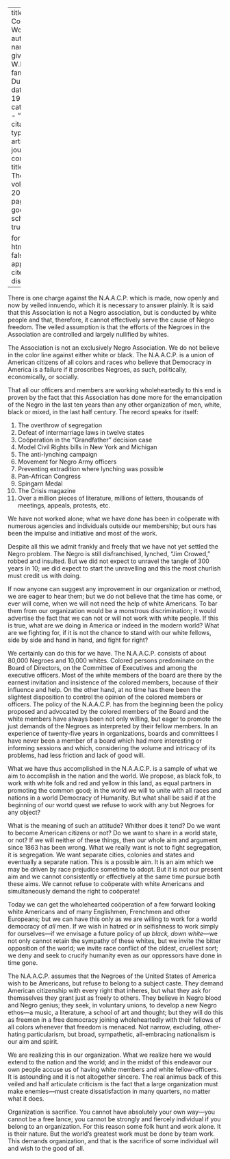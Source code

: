 
---
title: 'White Co-Workers'
author:
  - name:
      given: W.E.B.
      family: Du Bois
date: May 1920
categories: 
  - ""
citation: 
  type: article-journal
  container-title: The Crisis
  volume: 20
  issue: 1
  page: 6--8
google-scholar: true

format:
  html:
    toc: false
    appendix-cite-as: display
---


There is one charge against the N.A.A.C.P. which is made, now openly and now by veiled innuendo, which it is necessary to answer plainly. It is said that this Association is not a Negro association, but is conducted by white people and that, therefore, it cannot effectively serve the cause of Negro freedom. The veiled assumption is that the efforts of the Negroes in the Association are controlled and largely nullified by whites.

The Association is not an exclusively Negro Association. We do not believe in the color line against either white or black. The N.A.A.C.P. is a union of American citizens of all colors and races who believe that Democracy in America is a failure if it proscribes Negroes, as such, politically, economically, or socially.

That all our officers and members are working wholeheartedly to this end is proven by the fact that this Association has done more for the emancipation of the Negro in the last ten years than any other organization of men, white, black or mixed, in the last half century. The record speaks for itself:

1. The overthrow of segregation
2. Defeat of intermarriage laws in twelve states
3. Coöperation in the "Grandfather" decision case
4. Model Civil Rights bills in New York and Michigan
5. The anti-lynching campaign
6. Movement for Negro Army officers
7. Preventing extradition where lynching was possible
8. Pan-African Congress
9. Spingarn Medal
10. <span class = "small-caps">The Crisis</span> magazine
11. Over a million pieces of literature, millions of letters, thousands of meetings, appeals, protests, etc.

We have not worked alone; what we have done has been in coöperate with numerous agencies and individuals outside our membership; but ours has been the impulse and initiative and most of the work.

Despite all this we admit frankly and freely that we have not yet settled the Negro problem. The Negro is still disfranchised, lynched, "Jim Crowed," robbed and insulted. But we did not expect to unravel the tangle of 300 years in 10; we did expect to start the unravelling and this the most churlish must credit us with doing.

If now anyone can suggest any improvement in our organization or method, we are eager to hear them; but we do not believe that the time has come, or ever will come, when we will not need the help of white Americans. To bar them from our organization would be a monstrous discrimination; it would advertise the fact that we can not or will not work with white people. If this is true, what are we doing in America or indeed in the modern world? What are we fighting for, if it is not the chance to stand with our white fellows, side by side and hand in hand, and fight for right?

We certainly can do this for we have. The N.A.A.C.P. consists of about 80,000 Negroes and 10,000 whites. Colored persons predominate on the Board of Directors, on the Committee of Executives and among the executive officers. Most of the white members of the board are there by the earnest invitation and insistence of the colored members, because of their influence and help. On the other hand, at no time has there been the slightest disposition to control the opinion of the colored members or officers. The policy of the N.A.A.C.P. has from the beginning been the policy proposed and advocated by the colored members of the Board and the white members have always been not only willing, but eager to promote the just demands of the Negroes as interpreted by their fellow members. In an experience of twenty-five years in organizations, boards and committees I have never been a member of a board which had more interesting or informing sessions and which, considering the volume and intricacy of its problems, had less friction and lack of good will.

What we have thus accomplished in the N.A.A.C.P. is a sample of what we aim to accomplish in the nation and the world. We propose, as black folk, to work with white folk and red and yellow in this land, as equal partners in promoting the common good; in the world we will to unite with all races and nations in a world Democracy of Humanity. But what shall be said if at the beginning of our wortd quest we refuse to work with any but Negroes for any object?

What is the meaning of such an attitude? Whither does it tend? Do we want to become American citizens or not? Do we want to share in a world state, or not? If we will neither of these things, then our whole aim and argument since 1863 has been wrong. What we really want is not to fight segregation, it is segregation. We want separate cities, colonies and states and eventually a separate nation. This is a possible aim. It is an aim which we may be driven by race prejudice sometime to adopt. But it is not our present aim and we cannot consistently or effectively at the same time pursue both these aims. We cannot refuse to coöperate with white Americans and simultaneously demand the right to coöperate!

Today we can get the wholehearted coöperation of a few forward looking white Americans and of many Englishmen, Frenchmen and other Europeans; but we can have this only as we are willing to work for a world democracy of *all* men. If we wish in hatred or in selfishness to work simply for ourselves---if we envisage a future policy of *up black, down white*---we not only cannot retain the sympathy of these whites, but we invite the bitter opposition of the world; we invite race conflict of the oldest, cruellest sort; we deny and seek to crucify humanity even as our oppressors have done in time gone.

The N.A.A.C.P. assumes that the Negroes of the United States of America wish to be Americans, but refuse to belong to a subject caste. They demand American citizenship with every right that inheres, but what they ask for themsselves they grant just as freely to others. They believe in Negro blood and Negro genius; they seek, in voluntary unions, to develop a new Negro ethos---a music, a literature, a school of art and thought; but they will do this as freemen in a free democracy joining wholeheartedly with their fellows of all colors whenever that freedom is menaced. Not narrow, excluding, other-hating particularism, but broad, sympathetic, all-embracing nationalism is our aim and spirit.

We are realizing this in our organization. What we realize here we would extend to the nation and the world; and in the midst of this endeavor our own people accuse us of having white members and white fellow-officers. It is astounding and it is not altogether sincere. The real animus back of this veiled and half articulate criticism is the fact that a large organization must make enemies---must create dissatisfaction in many quarters, no matter what it does.

Organization is sacrifice. You cannot have absolutely your own way---you cannot be a free lance; you cannot be strongly and fiercely individual if you belong to an organization. For this reason some folk hunt and work alone. It is their nature. But the world's greatest work must be done by team work. This demands organization, and that is the sacrifice of some individual will and wish to the good of all.

